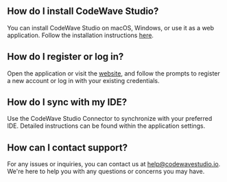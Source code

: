 ## How do I install CodeWave Studio?

You can install CodeWave Studio on macOS, Windows, or use it as a web application. Follow the installation instructions [here](installation).

## How do I register or log in?

Open the application or visit the [website](https://www.codewavestudio.io/), and follow the prompts to register a new account or log in with your existing credentials.

## How do I sync with my IDE?

Use the CodeWave Studio Connector to synchronize with your preferred IDE. Detailed instructions can be found within the application settings.

## How can I contact support?

For any issues or inquiries, you can contact us at help@codewavestudio.io. We're here to help you with any questions or concerns you may have.
